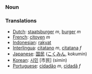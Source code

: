 === Noun ===

=== Translations ===
*[[Dutch]]: [[staatsburger]] ''m'', [[burger]] ''m''
*[[French]]: [[citoyen]] ''m''
*[[Indonesian]]: [[rakyat]]
*[[Interlingua]]: [[citatano]] ''m'', [[citatana]] ''f''
*[[Japanese]]: [[国民]] ([[こくみん]], kokumin)
*[[Korean]]: [[시민]] [市民] (simin)
*[[Portuguese]]: [[cidadão]] ''m'', [[cidadã]] ''f''